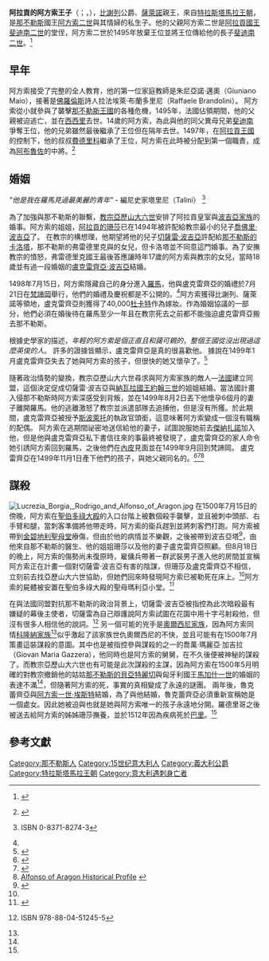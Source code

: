 {{noteTA
|1=zh:阿拉貢; zh-tw:亞拉岡
}}
{{Infobox royalty
| name        = 阿拉貢的阿方索
| title       = [[比謝列|比謝列]]公爵、[[薩萊諾|薩萊諾]]親王
| image       = PinturicchioAlfonso.jpg
| caption     = 阿拉貢的阿方索（7歲），{{Tsl|en|Pinturicchio|賓杜里奇奧}}繪
| birth_date  = 1481年
| birth_place = [[那不勒斯王國|那不勒斯王國]]
| death_date  = 1500年8月18日（18－19歲）
| death_place = [[教宗國|教宗國]][[羅馬|羅馬]]
| spouse      = [[盧克雷齊亞·波吉亞|盧克雷齊亞·波吉亞]]
| issue       = [[亞拉岡的羅德里哥|羅德里哥]]
| house       = [[特拉斯塔馬拉王朝|特拉斯塔馬拉王朝]]
| father      = [[阿方索二世_(那不勒斯)|阿方索二世]]
| mother      = [[特羅齊雅·加吉拉|特羅齊雅·加吉拉]]
}}

'''阿拉貢的阿方索王子'''（{{lang-it|'''Alfonso d'Aragona '''}}；{{lang-es|'''Alfonso de Aragón y Gazela'''|}}，{{bd|1481年||1500年|8月18日}}），[[比謝列|比謝列]]公爵、[[薩萊諾|薩萊諾]]親王，來自[[特拉斯塔馬拉王朝|特拉斯塔馬拉王朝]]，是[[那不勒斯|那不勒斯]]國王[[阿方索二世_(那不勒斯)|阿方索二世]]與其情婦{{Tsl|it|Trogia Gazzella|特羅齊雅·加吉拉}}的私生子。他的父親阿方索二世是[[斐迪南二世_(阿拉貢)|阿拉貢國王斐迪南二世]]的堂侄，阿方索二世於1495年放棄王位並將王位傳給他的長子[[斐迪南二世_(那不勒斯)|斐迪南二世]]。<ref>{{cite book|last=Bradford|first=Sarah|title=Cesare Borgia: His Life and Times|location=London|publisher=George Weidenfeld and Nicolson Limited|year=1976}}</ref>

==早年==
阿方索接受了完整的全人教育，他的第一位家庭教師是朱尼亞諾·邁奧（Giuniano Maio），接著是[[佛羅倫斯|佛羅倫斯]]詩人拉法埃萊·布蘭多里尼（Raffaele Brandolini）。
阿方索從小就參與了襲擊[[那不勒斯王國|那不勒斯王國]]的各種危機，1495年，法國佔領期間，他的父親被迫逃亡，並在[[西西里|西西里]]去世。14歲的阿方索，為此與他的同父異母兄弟[[斐迪南二世_(那不勒斯)|斐迪南]]爭奪王位，他的兄弟雖然最後繼承了王位但在隔年去世。1497年，在[[阿拉貢王國|阿拉貢王國]]的控制下，他的叔叔[[費德里科一世|費德里科]]繼承了王位，阿方索在此時被分配到第一個職責，成為[[阿布魯佐|阿布魯佐]]的中將。<ref name="treccani">{{it icon}} {{cite web|url=http://www.treccani.it/enciclopedia/alfonso-d-aragona_(Dizionario-Biografico)/|title=Alfonso d'Aragona Biography|work=Treccani Encyclopedia|accessdate=4 Nov 2012|archive-date=2013-12-16|archive-url=https://web.archive.org/web/20131216183355/http://www.treccani.it/enciclopedia/alfonso-d-aragona_(Dizionario-Biografico)/|dead-url=no}}</ref>

==婚姻==
''"他是我在羅馬見過最美麗的青年"'' - 編尼史家塔里尼（Talini） <ref>{{cite book|last= Corvo|first=Frederick Baron|title=A history of the Borgias|url= https://archive.org/details/historyoftheborg027622mbp|location=Rome|publisher=Modern Library|year=1931|page=[https://archive.org/details/historyoftheborg027622mbp/page/n228 189]}} ISBN 0-8371-8274-3</ref>

為了加強與那不勒斯的聯繫，[[教宗|教宗]][[亞歷山大六世|亞歷山大六世]]安排了阿拉貢皇室與[[波吉亞家族|波吉亞家族]]的婚事。阿方索的姐姐，[[阿拉貢的珊莎|阿拉貢的珊莎]]已在1494年被許配給教宗最小的兒子[[喬佛里·波吉亞|喬佛里·波吉亞]]了。
在教宗的構想理，他期望將他的兒子[[切薩雷·波吉亞|切薩雷·波吉亞]]許配給[[那不勒斯的卡洛塔|那不勒斯的卡洛塔]]，那不勒斯的弗雷德里克與{{Tsl|en|Anne of Savoy|薩伏依的安妮}}的女兒，但卡洛塔並不同意這門婚事。為了安撫教宗的憤怒，弗雷德里克國王最後答應讓時年17歲的阿方索與教宗的女兒，當時18歲並有過一段婚姻的[[盧克雷齊亞·波吉亞|盧克雷齊亞·波吉亞]]結婚。

1498年7月15日，阿方索隱藏自己的身分進入[[羅馬|羅馬]]，他與盧克雷齊亞的婚禮於7月21日在[[梵諦岡|梵諦岡]]舉行，他們的婚禮及慶祝都是不公開的。<ref name="Bradford" />阿方索獲得比謝列、薩萊諾等領地，盧克雷齊亞則獲得了40,000[[杜卡特|杜卡特]]作為嫁妝。作為婚姻協議的一部分，他們必須在婚後待在羅馬至少一年且在教宗死去之前都不能強迫盧克雷齊亞搬去那不勒斯。

根據史學家{{Tsl|en|Ferdinand Gregorovius|斐迪南·格雷戈羅維烏斯}}的描述，''年輕的阿方索是個正直且和藹可親的''，''整個王國從沒出現過這麼英俊的人''。
許多的證據皆顯示，盧克雷齊亞是真的很喜歡他。
據說在1499年1月盧克雷齊亞失去了她與阿方索的孩子，但很快的她又懷孕了。<ref>{{cite web|last=Bradford|first=Sarah|url=http://www.scribd.com/doc/82009184/47773392-Lucrezia-Borgia-Life-Love-and-Death-in-the-Renaissance-Italy-Sarah-Bradford#page=46|title=Lucrezia Borgia|page=46|accessdate=2014-01-12|archive-date=2013-12-16|archive-url=https://web.archive.org/web/20131216212315/http://www.scribd.com/doc/82009184/47773392-Lucrezia-Borgia-Life-Love-and-Death-in-the-Renaissance-Italy-Sarah-Bradford#page=46|dead-url=no}}</ref>

隨著政治情勢的變換，教宗亞歷山大六世尋求與阿方索家族的敵人—[[法國|法國]]建立同盟，這個決定促成切薩雷·波吉亞與[[胡安三世_(納瓦拉)|納瓦拉國王約翰三世]]的姐姐{{Tsl|en|Charlotte of Albret|阿爾布雷特的夏洛特}}結婚。當法國計畫入侵那不勒斯時阿方索深感受到背叛，並在1499年8月2日丟下他懷孕6個月的妻子離開羅馬。他的逃離激怒了教宗並派遣部隊去追捕他，但是沒有所獲。於此期間，盧克雷齊亞被授予[[斯波萊托|斯波萊托]]的執政官頭銜，這意味著阿方索變成一個沒有職稱的配偶。
阿方索在逃期間祕密地送信給他的妻子，試圖說服她前去[[傑納扎諾|傑納扎諾]]加入他，但是他與盧克雷齊亞私下書信往來的事最終被發現了，盧克雷齊亞的家人命令她引誘阿方索回到羅馬，之後他們在[[內皮_(義大利)|內皮]]見面並在1499年9月回到梵諦岡。
盧克雷齊亞在1499年11月1日產下他們的孩子，與她父親同名的{{Tsl|en|Rodrigo of Aragon|阿拉貢的羅德里哥}}。<ref>{{Cite web |url=http://royalwomen.tripod.com/id30.html/ |title=Royalwomen Tripod |accessdate=2014-01-12 |archive-date=2013-12-16 |archive-url=https://web.archive.org/web/20131216190259/http://royalwomen.tripod.com/id30.html/ |dead-url=no }}</ref><ref>{{Cite web |url=http://books.google.it/books?id=ET1ytSzlyvsC&printsec=frontcover&dq=inauthor:%22Sharon+L.+Jansen%22&hl=it&sa=X&ei=iy1BT7-5L-L64QT6x9SyCA&ved=0CD0Q6AEwAQ#v=onepage&q=inauthor%3A%22Sharon%20L.%20Jansen%22&f=false/ |title=Female rulers in early modern Europe by Sharon L. Jansen |accessdate=2014-01-12 |archive-date=2014-01-12 |archive-url=https://web.archive.org/web/20140112144237/http://books.google.it/books?id=ET1ytSzlyvsC&printsec=frontcover&dq=inauthor:%22Sharon+L.+Jansen%22&hl=it&sa=X&ei=iy1BT7-5L-L64QT6x9SyCA&ved=0CD0Q6AEwAQ#v=onepage&q=inauthor%3A%22Sharon%20L.%20Jansen%22&f=false/ |dead-url=no }}</ref><ref>[http://theborgias.wetpaint.com/page/Alfonso+of+Aragon+Historical+Profile/ Alfonso of Aragon Historical Profile] {{webarchive|url=https://web.archive.org/web/20130523145553/http://theborgias.wetpaint.com/page/Alfonso+of+Aragon+Historical+Profile |date=2013-05-23 }}</ref>

==謀殺==
[[File:Lucrezia_Borgia,_Rodrigo_and_Alfonso_of_Aragon.jpg|left]]
在1500年7月15日的傍晚，阿方索在[[聖伯多祿大殿|聖伯多祿大殿]]的入口台階上被數個殺手襲擊，並且被刺中頭部、右手臂和腿，當刺客準備將他帶走時，阿方索的衛兵趕到並將刺客們打跑。阿方索被帶到[[金碧地利聖母堂|金碧地利聖母堂]]療傷，但由於他的病情並不樂觀，之後被帶到波吉亞塔<ref name="rakeshv">{{cite web|url=http://books.rakeshv.org/html/lcbga10/lcbga10ch15.html|title=The murder of Alfonso|accessdate=12 Jun 2012|deadurl=yes|archiveurl=https://web.archive.org/web/20050104073703/http://books.rakeshv.org/html/lcbga10/lcbga10ch15.html|archivedate=2005-01-04}}</ref>，由他來自那不勒斯的醫生、他的姐姐珊莎以及他的妻子盧克雷齊亞照顧。但8月18日的晚上，阿方索的傷勢尚未復原時，雇傭兵{{Tsl|en|Micheletto Corella|米凱萊托·科雷拉}}帶著一群武裝男子進入他的房間並宣稱阿方索正在計畫一個對切薩雷·波吉亞有害的陰謀，但珊莎及盧克雷齊亞不相信，立刻前去找亞歷山大六世協助，但她們回來時發現阿方索已被勒死在床上。<ref name="treccani" />阿方索的屍體被安置在聖伯多祿大殿的聖母瑪利亞小堂。<ref>{{cite book|last=Burchard|first=Johann|title=At the Court of the Borgia|publisher=Geoffrey Parker Editor|year=1963|page=182}}</ref>

在與法國同盟對抗那不勒斯的政治背景上，切薩雷·波吉亞被指控為此次暗殺最有嫌疑的幕後主使者，切薩雷為自己辯護說阿方索試圖在花園中用十字弓射殺他，但沒有很多人相信他的說詞。<ref name="Bradford">{{cite book|last=Bradford|first=Sarah|title=Lucrezia Borgia|location=Milan|publisher=Mondadori|year=2005}} ISBN 978-88-04-51245-5</ref>
另一個可能的兇手是[[奧爾西尼家族|奧爾西尼家族]]，因為阿方索同情[[科隆納家族|科隆納家族]]<ref name="treccani" />似乎激起了該家族世仇奧爾西尼的不快，並且可能有在1500年7月策畫這裝謀殺的意圖。其中也是被指控參與謀殺的之一的喬萬·瑪麗亞·加吉拉（Giovan Maria Gazzera），他同時也是阿方索的舅舅，在不久後便被神秘的謀殺了。而教宗亞歷山大六世也有可能是此次謀殺的主謀，因為阿方索在1500年5月明確的對教宗撤銷他的姑姑[[那不勒斯的貝亞特麗切|那不勒斯的貝亞特麗切]]與匈牙利國王[[馬加什一世|馬加什一世]]的婚姻的表達不滿<ref name="treccani" />，但隨著阿方索的死，事實的真相變成了永遠的謎團。
兩年後，魯克蕾齊亞與[[阿方索一世·埃斯特|阿方索一世·埃斯特]]結婚，為了與他結婚，魯克蕾齊亞必須重新宣稱她是一個處女。因此她被迫與{{Tsl|en|Rodrigo of Aragon|阿拉貢的羅德里哥}}也就是她與阿方索唯一的孩子永遠地分開。羅德里哥之後被送去給阿方索的姊姊珊莎撫養，並於1512年因為疾病死於[[巴里|巴里]]。<ref name="Bradford" />

==參考文獻==
{{reflist}}

{{Authority control}}
{{DEFAULTSORT:Alfonso of Aragon}}
[[Category:那不勒斯人|Category:那不勒斯人]]
[[Category:15世纪意大利人|Category:15世纪意大利人]]
[[Category:義大利公爵|Category:義大利公爵]]
[[Category:特拉斯塔馬拉王朝|Category:特拉斯塔馬拉王朝]]
[[Category:意大利遇刺身亡者|Category:意大利遇刺身亡者]]